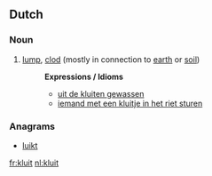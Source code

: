 ==Dutch==

===Noun===
{{infl|nl|noun|g=g}}

# [[lump]], [[clod]] (mostly in connection to [[earth]] or [[soil]])
#: '''Expressions / Idioms'''
#:* [[uit de kluiten gewassen]]
#:* [[iemand met een kluitje in het riet sturen]]

===Anagrams===
* [[luikt#Dutch|luikt]]

[[fr:kluit]]
[[nl:kluit]]